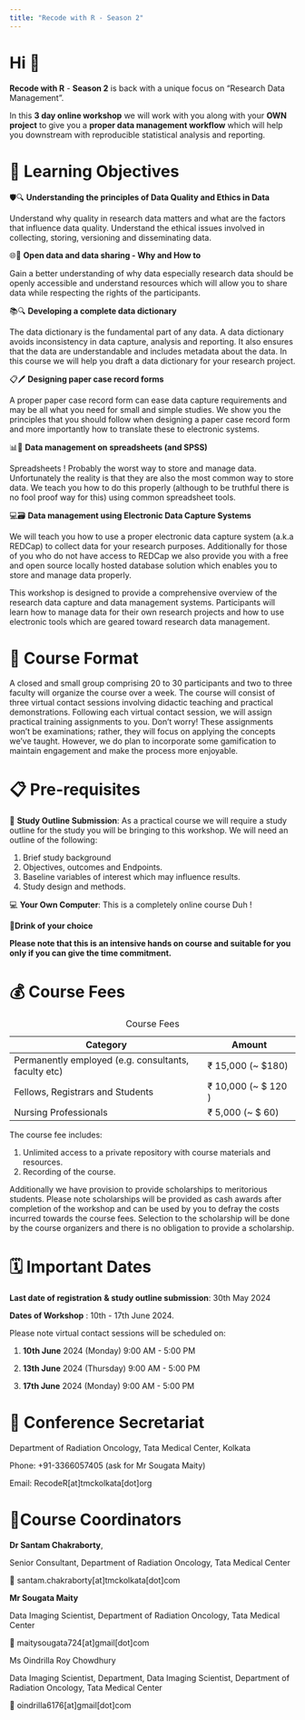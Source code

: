 ```yaml
---
title: "Recode with R - Season 2"
---
```


# Hi 👋

**Recode with R** - **Season 2** is back with a unique focus on "Research Data Management".

In this **3 day online workshop** we will work with you along with your **OWN project** to give you a **proper data management workflow** which will help you downstream with reproducible statistical analysis and reporting.

# 📖 Learning Objectives

🛡️🔍 **Understanding the principles of Data Quality and Ethics in Data**

Understand why quality in research data matters and what are the factors that influence data quality. Understand the ethical issues involved in collecting, storing, versioning and disseminating data.

🌐🔄 **Open data and data sharing - Why and How to**

Gain a better understanding of why data especially research data should be openly accessible and understand resources which will allow you to share data while respecting the rights of the participants.

📚🔍 **Developing a complete data dictionary**

The data dictionary is the fundamental part of any data. A data dictionary avoids inconsistency in data capture, analysis and reporting. It also ensures that the data are understandable and includes metadata about the data. In this course we will help you draft a data dictionary for your research project.

📋🖊️ **Designing paper case record forms**

A proper paper case record form can ease data capture requirements and may be all what you need for small and simple studies. We show you the principles that you should follow when designing a paper case record form and more importantly how to translate these to electronic systems.

📊📝 **Data management on spreadsheets (and SPSS)**

Spreadsheets ! Probably the worst way to store and manage data. Unfortunately the reality is that they are also the most common way to store data. We teach you how to do this properly (although to be truthful there is no fool proof way for this) using common spreadsheet tools.

💻🗃️ **Data management using Electronic Data Capture Systems**

We will teach you how to use a proper electronic data capture system (a.k.a REDCap) to collect data for your research purposes. Additionally for those of you who do not have access to REDCap we also provide you with a free and open source locally hosted database solution which enables you to store and manage data properly.

This workshop is designed to provide a comprehensive overview of the research data capture and data management systems. Participants will learn how to manage data for their own research projects and how to use electronic tools which are geared toward research data management.

# 🎒 Course Format

A closed and small group comprising 20 to 30 participants and two to three faculty will organize the course over a week. The course will consist of three virtual contact sessions involving didactic teaching and practical demonstrations. Following each virtual contact session, we will assign practical training assignments to you. Don't worry! These assignments won't be examinations; rather, they will focus on applying the concepts we've taught. However, we do plan to incorporate some gamification to maintain engagement and make the process more enjoyable.

# 📋 Pre-requisites

📄 **Study Outline Submission**: As a practical course we will require a study outline for the study you will be bringing to this workshop. We will need an outline of the following:

1.  Brief study background
2.  Objectives, outcomes and Endpoints.
3.  Baseline variables of interest which may influence results.
4.  Study design and methods.

💻 **Your Own Computer**: This is a completely online course Duh !

🍵**Drink of your choice**

::: callout-note
**Please note that this is an intensive hands on course and suitable for you only if you can give the time commitment.**
:::

# 💰 Course Fees

| Category                                             | Amount                |
|------------------------------------------------|-----------------------|
| Permanently employed (e.g. consultants, faculty etc) | ₹ 15,000 (\~ \$180)   |
| Fellows, Registrars and Students                     | ₹ 10,000 (\~ \$ 120 ) |
| Nursing Professionals                                | ₹ 5,000 (\~ \$ 60)    |

: Course Fees

The course fee includes:

1.  Unlimited access to a private repository with course materials and resources.
2.  Recording of the course.

Additionally we have provision to provide scholarships to meritorious students. Please note scholarships will be provided as cash awards after completion of the workshop and can be used by you to defray the costs incurred towards the course fees. Selection to the scholarship will be done by the course organizers and there is no obligation to provide a scholarship.

# 🗓️ Important Dates

**Last date of registration** **& study outline submission**: 30th May 2024

**Dates of Workshop** : 10th - 17th June 2024.

Please note virtual contact sessions will be scheduled on:

1.  **10th June** 2024 (Monday) 9:00 AM - 5:00 PM

2.  **13th June** 2024 (Thursday) 9:00 AM - 5:00 PM

3.  **17th June** 2024 (Monday) 9:00 AM - 5:00 PM

# 🏢 Conference Secretariat

Department of Radiation Oncology, Tata Medical Center, Kolkata

Phone: +91-3366057405 (ask for Mr Sougata Maity)

Email: RecodeR\[at\]tmckolkata\[dot\]org

# 🧑Course Coordinators

**Dr Santam Chakraborty**,

Senior Consultant, Department of Radiation Oncology, Tata Medical Center

📧 santam.chakraborty\[at\]tmckolkata\[dot\]com

**Mr Sougata Maity**

Data Imaging Scientist, Department of Radiation Oncology, Tata Medical Center

📧 maitysougata724\[at\]gmail\[dot\]com

Ms Oindrilla Roy Chowdhury

Data Imaging Scientist, Department, Data Imaging Scientist, Department of Radiation Oncology, Tata Medical Center

📧 oindrilla6176\[at\]gmail\[dot\]com
